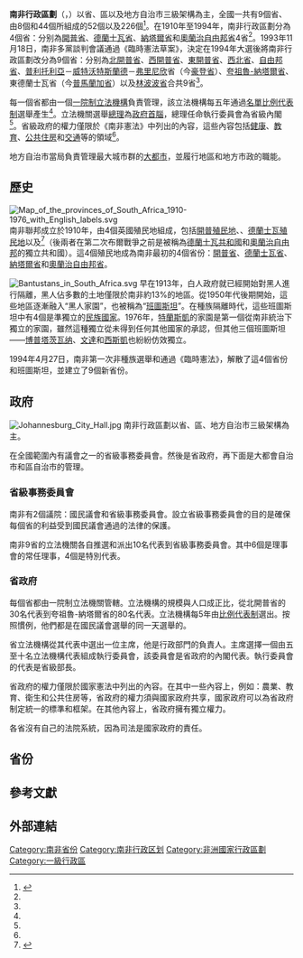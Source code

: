 {{noteTA
|1=zh:彼得馬里茨堡; zh-cn:彼得马里茨堡; zh-tw:皮特馬利茲堡
}}
{{Infobox subdivision type
| name               = 南非行政區劃
| alt_name           = 
| map                = Map of South Africa with English labels.svg
| category           = [[單一制|單一制]]
| territory          = {{ZAF}}
| start_date         = 
| current_number     = 9個省
| number_date        = 
| population_range   = 1,145,861 ([[北開普省|北開普省]]) – 12,272,263 ([[豪登省|豪登省]])
| area_range         = {{Convert|18178|sqmi|km2|order=flip|abbr=on}} ([[豪登省|豪登省]]) – {{Convert|143973|sqmi|km2|order=flip|abbr=on}} ([[北開普省|北開普省]])
| government         = {{le|南非省政府|Provincial governments of South Africa|省政府}}、{{le|南非政府|Government of South Africa|國家政府}}
| subdivision        = {{le|區 (南非)|Districts of South Africa|區}}
}}

'''南非行政區劃'''（{{lang-af|Provinsies van Suid-Afrika}}，{{lang-en|Provinces of South Africa}}）以省、區以及地方自治市三級架構為主，全國一共有9個省、由8個{{le|大都會自治市 (南非)|Metropolitan municipality (South Africa)|大都會自治市}}和44個{{le|區自治市 (南非)|Districts of South Africa#District municipality|區自治市}}所組成的52個{{le|區 (南非)|Districts of South Africa|區}}以及226個{{le|地方自治市 (南非)|Local municipality (South Africa)|地方自治市}}<ref name="southafricainfonineprovinces">{{Cite news|url=https://southafrica-info.com/land/nine-provinces-south-africa/|title=The nine provinces of South Africa - South Africa Gateway|date=2018年4月6日|work=South Africa Gateway|access-date=2018年4月14日|language=en-GB|archive-date=2019年5月2日|archive-url=https://web.archive.org/web/20190502064315/https://southafrica-info.com/land/nine-provinces-south-africa/|dead-url=yes}}</ref>。在1910年至1994年，南非行政區劃分為4個省：分别為[[開普省|開普省]]、[[德蘭士瓦省|德蘭士瓦省]]、[[納塔爾省|納塔爾省]]和[[奧蘭治自由邦省|奧蘭治自由邦省]]4省<ref name="southafricainfonineprovinces"/>。1993年11月18日，南非多黨談判會議通過《臨時憲法草案》，決定在1994年大選後將南非行政區劃改分為9個省：分别為[[北開普省|北開普省]]、[[西開普省|西開普省]]、[[東開普省|東開普省]]、[[西北省_(南非)|西北省]]、[[自由邦省|自由邦省]]、[[普利托利亞|普利托利亞]]－[[威特沃特斯蘭德|威特沃特斯蘭德]]－[[弗里尼欣|弗里尼欣]]省（今[[豪登省|豪登省]]）、[[夸祖魯-納塔爾省|夸祖魯-納塔爾省]]、東德蘭士瓦省（今[[普馬蘭加省|普馬蘭加省]]）以及[[林波波省|林波波省]]合共9省<ref name="southafricainfonineprovinces"/>。

每一個省都由一個[[一院制|一院制]][[立法機構|立法機構]]負責管理，該立法機構每五年通過[[名單比例代表制|名單比例代表制]]選舉產生<ref name="southafricainfonineprovinces"/>。立法機關選舉[[總理_(南非)|總理]]為[[政府首腦|政府首腦]]，總理任命執行委員會為省級內閣<ref name="southafricainfonineprovinces"/>。省級政府的權力僅限於《南非憲法》中列出的內容，這些內容包括[[健康|健康]]、[[教育|教育]]、[[公營住宅|公共住房]]和[[交通|交通]]等的領域<ref name="southafricainfonineprovinces"/>。

地方自治市當局負責管理最大城市群的[[大都市|大都市]]，並履行地區和地方市政的職能。

== 歷史 ==
[[File:Map_of_the_provinces_of_South_Africa_1910-1976_with_English_labels.svg|thumb]]
南非聯邦成立於1910年，由4個英國殖民地組成，包括[[開普殖民地|開普殖民地]]、{{le|納塔爾殖民地|Colony of Natal}}、[[德蘭士瓦殖民地|德蘭士瓦殖民地]]以及{{le|奧蘭治河殖民地|Orange River Colony}}<ref>{{Cite EB1911|first=Frank Richardson |last=Cana |wstitle=South Africa |volume=25 |page=467}}</ref>（後兩者在第二次布爾戰爭之前是被稱為[[德蘭士瓦共和國|德蘭士瓦共和國]]和[[奧蘭治自由邦|奧蘭治自由邦]]的獨立共和國）。這4個殖民地成為南非最初的4個省份：[[開普省|開普省]]、[[德蘭士瓦省|德蘭士瓦省]]、[[納塔爾省|納塔爾省]]和[[奧蘭治自由邦省|奧蘭治自由邦省]]。

[[File:Bantustans_in_South_Africa.svg|thumb]]
早在1913年，白人政府就已經開始對黑人進行隔離，黑人佔多數的土地僅限於南非約13%的地區。從1950年代後期開始，這些地區逐漸融入“黑人家園”，也被稱為“[[班圖斯坦|班圖斯坦]]”。在種族隔離時代，這些班圖斯坦中有4個是準獨立的[[民族國家|民族國家]]。1976年，[[特蘭斯凱|特蘭斯凱]]的家園是第一個從南非統治下獨立的家園，雖然這種獨立從未得到任何其他國家的承認，但其他三個班圖斯坦——[[博普塔茨瓦纳|博普塔茨瓦纳]]、[[文達|文達]]和[[西斯凱|西斯凱]]也紛紛仿效獨立。 

1994年4月27日，南非第一次非種族選舉和通過《臨時憲法》，解散了這4個省份和班圖斯坦，並建立了9個新省份。

== 政府 ==
[[File:Johannesburg_City_Hall.jpg|thumb]]
{{main|{{le|南非省政府|Provincial governments of South Africa}}}}
南非行政區劃以省、區、地方自治市三級架構為主。

在全國範圍內有議會之一的省級事務委員會。然後是省政府，再下面是大都會自治市和區自治市的管理。

=== 省級事務委員會 ===
南非有2個議院：國民議會和省級事務委員會。設立省級事務委員會的目的是確保每個省的利益受到國民議會通過的法律的保護。

南非9省的立法機關各自推選和派出10名代表到省級事務委員會。其中6個是理事會的常任理事，4個是特別代表。

=== 省政府 ===
每個省都由一院制立法機關管轄。立法機構的規模與人口成正比，從北開普省的30名代表到夸祖魯-納塔爾省的80名代表。立法機構每5年由[[比例代表制|比例代表制]]選出。按照慣例，他們都是在國民議會選舉的同一天選舉的。

省立法機構從其代表中選出一位主席，他是行政部門的負責人。主席選擇一個由五至十名立法機構代表組成執行委員會，該委員會是省政府的內閣代表。執行委員會的代表是省級部長。

省政府的權力僅限於國家憲法中列出的內容。在其中一些內容上，例如：農業、教育、衛生和公共住房等，省政府的權力須與國家政府共享，國家政府可以為省政府制定統一的標準和框架。在其他內容上，省政府擁有獨立權力。

各省沒有自己的法院系統，因為司法是國家政府的責任。

== 省份 ==
{{南非省份}}

== 參考文獻 ==
{{Reflist}}

== 外部連結 ==
{{Portal box|非洲|南非}}
{{Commons+cat|Provinsies van Suid-Afrika|南非行政區劃|Provinces of South Africa}}
{{Wikivoyage|南非行政区划|南非行政區劃}}

{{非洲题目|行政区划}}
{{南非行政区划}}

[[Category:南非省份|Category:南非省份]]
[[Category:南非行政区划|Category:南非行政区划]]
[[Category:非洲國家行政區劃|Category:非洲國家行政區劃]]
[[Category:一級行政區|Category:一級行政區]]